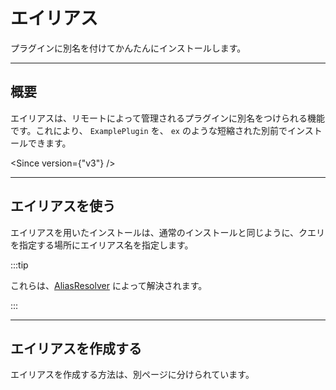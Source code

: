 
# エイリアス

プラグインに別名を付けてかんたんにインストールします。

---

## 概要

エイリアスは、リモートによって管理されるプラグインに別名をつけられる機能です。これにより、 `ExamplePlugin` を、 `ex` のような短縮された別前でインストールできます。

<Since version={"v3"} />

---

## エイリアスを使う

エイリアスを用いたインストールは、通常のインストールと同じように、クエリを指定する場所にエイリアス名を指定します。

:::tip

これらは、[AliasResolver](../resolver#aliasresolver) によって解決されます。

:::

---

## エイリアスを作成する

エイリアスを作成する方法は、別ページに分けられています。

<BelowDocument docId="use-kpm/features/alias/create" />
